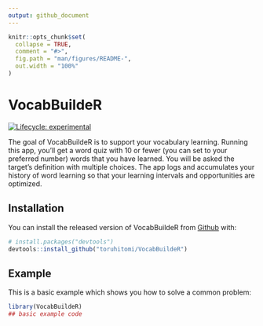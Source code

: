 ```yaml
---
output: github_document
---
```


<!-- README.md is generated from README.Rmd. Please edit that file -->

```r
knitr::opts_chunk$set(
  collapse = TRUE,
  comment = "#>",
  fig.path = "man/figures/README-",
  out.width = "100%"
)
```

# VocabBuildeR

<!-- badges: start -->
[![Lifecycle: experimental](https://img.shields.io/badge/lifecycle-experimental-orange.svg)](https://lifecycle.r-lib.org/articles/stages.html#experimental)
<!-- badges: end -->

The goal of VocabBuildeR is to support your vocabulary learning. Running this app, you'll get a word quiz with 10 or fewer (you can set to your preferred number) words that you have learned. You will be asked the target's definition with multiple choices. The app logs and accumulates your history of word learning so that your learning intervals and opportunities are optimized.

## Installation

You can install the released version of VocabBuildeR from [Github](https://github.com/toruhitomi/VocabBuildeR) with:

``` r
# install.packages("devtools")
devtools::install_github("toruhitomi/VocabBuildeR")
```

## Example

This is a basic example which shows you how to solve a common problem:

```r
library(VocabBuildeR)
## basic example code
```

